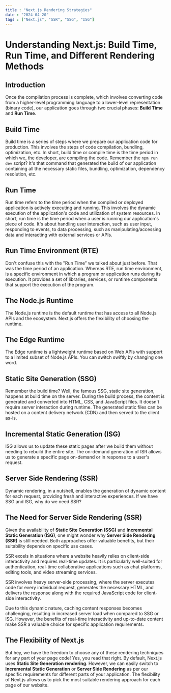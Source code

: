 ```yaml
---
title : "Next.js Rendering Strategies"
date : "2024-04-20"
tags : ["Next.js", "SSR", "SSG", "ISG"]
---
```


<CustomImage
  src="https://raw.githubusercontent.com/Chouaib-Djerdi/BlogPosts/main/images/ssr-ssg-isr.jpg"
  alt="Goku Test Img"
/>

# Understanding Next.js: Build Time, Run Time, and Different Rendering Methods

## Introduction
Once the compilation process is complete, which involves converting code from a higher-level programming language to a lower-level representation (binary code), our application goes through two crucial phases: **Build Time** and **Run Time**.

## Build Time
Build time is a series of steps where we prepare our application code for production. This involves the steps of code compilation, bundling, optimization, etc. In short, build time or compile time is the time period in which we, the developer, are compiling the code. Remember the `npm run dev` script? It's that command that generated the build of our application containing all the necessary static files, bundling, optimization, dependency resolution, etc.

## Run Time
Run time refers to the time period when the compiled or deployed application is actively executing and running. This involves the dynamic execution of the application's code and utilization of system resources. In short, run time is the time period when a user is running our application's piece of code. It's about handling user interaction, such as user input, responding to events, to data processing, such as manipulating/accessing data and interacting with external services or APIs.

## Run Time Environment (RTE)
Don't confuse this with the "Run Time” we talked about just before. That was the time period of an application. Whereas RTE, run time environment, is a specific environment in which a program or application runs during its execution. It provides a set of libraries, services, or runtime components that support the execution of the program.

## The Node.js Runtime
The Node.js runtime is the default runtime that has access to all Node.js APIs and the ecosystem. Next.js offers the flexibility of choosing the runtime.

## The Edge Runtime
The Edge runtime is a lightweight runtime based on Web APIs with support to a limited subset of Node.js APIs. You can switch swiftly by changing one word.

## Static Site Generation (SSG)
Remember the build time? Well, the famous SSG, static site generation, happens at build time on the server. During the build process, the content is generated and converted into HTML, CSS, and JavaScript files. It doesn't require server interaction during runtime. The generated static files can be hosted on a content delivery network (CDN) and then served to the client as-is.

## Incremental Static Generation (ISG)
ISG allows us to update these static pages after we build them without needing to rebuild the entire site. The on-demand generation of ISR allows us to generate a specific page on-demand or in response to a user's request.

## Server Side Rendering (SSR)
Dynamic rendering, in a nutshell, enables the generation of dynamic content for each request, providing fresh and interactive experiences. If we have SSG and ISG, why do we need SSR?

## The Need for Server Side Rendering (SSR)
Given the availability of **Static Site Generation (SSG)** and **Incremental Static Generation (ISG)**, one might wonder why **Server Side Rendering (SSR)** is still needed. Both approaches offer valuable benefits, but their suitability depends on specific use cases.

SSR excels in situations where a website heavily relies on client-side interactivity and requires real-time updates. It is particularly well-suited for authentication, real-time collaborative applications such as chat platforms, editing tools, and video streaming services.

SSR involves heavy server-side processing, where the server executes code for every individual request, generates the necessary HTML, and delivers the response along with the required JavaScript code for client-side interactivity.

Due to this dynamic nature, caching content responses becomes challenging, resulting in increased server load when compared to SSG or ISG. However, the benefits of real-time interactivity and up-to-date content make SSR a valuable choice for specific application requirements.

## The Flexibility of Next.js
But hey, we have the freedom to choose any of these rendering techniques for any part of your page code! Yes, you read that right. By default, Next.js uses **Static Site Generation rendering**. However, we can easily switch to **Incremental Static Generation** or **Server Side Rendering** as per our specific requirements for different parts of your application. The flexibility of Next.js allows us to pick the most suitable rendering approach for each page of our website.
